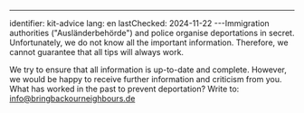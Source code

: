 ---
identifier: kit-advice
lang: en
lastChecked: 2024-11-22
---Immigration authorities ("Ausländerbehörde") and police organise deportations in secret. Unfortunately, we do not know all the important information. Therefore, we cannot guarantee that all tips will always work.

We try to ensure that all information is up-to-date and complete. However, we would be happy to receive further information and criticism from you. What has worked in the past to prevent deportation? Write to: info@bringbackourneighbours.de

<Block identifier="get-legal-advice" />
